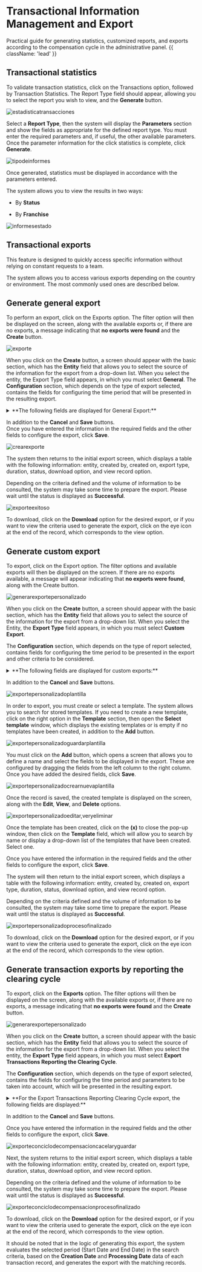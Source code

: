 

# Transactional Information Management and Export

Practical guide for generating statistics, customized reports, and exports according to the compensation cycle in the administrative panel. {{ className: 'lead' }}

## Transactional statistics

To validate transaction statistics, click on the Transactions option, followed by Transaction Statistics. The Report Type field should appear, allowing you to select the report you wish to view, and the **Generate** button.

![estadisticatransacciones](/payments/newpanel/migration/transaction/estadisticatransacciones.webp) 

Select a **Report Type**, then the system will display the **Parameters** section and show the fields as appropriate for the defined report type. 
You must enter the required parameters and, if useful, the other available parameters. Once the parameter information for the click statistics is complete, click **Generate**.

![tipodeinformes](/payments/newpanel/migration/transaction/tipodeinformes.webp) 

Once generated, statistics must be displayed in accordance with the parameters entered.  

The system allows you to view the results in two ways:

- By **Status**

- By **Franchise**

![informesestado](/payments/newpanel/migration/transaction/informesestado.webp) 

## Transactional exports

This feature is designed to quickly access specific information without relying on constant requests to a team.

The system allows you to access various exports depending on the country or environment. The most commonly used ones are described below.

## Generate general export

To perform an export, click on the Exports option. The filter option will then be displayed on the screen, along with
the available exports or, if there are no exports, a message indicating that **no exports were found** and the **Create** button. 

![exporte](/payments/newpanel/migration/transaction/exporte.webp) 

When you click on the **Create** button, a screen should appear with the basic section, which has the **Entity** field that allows you to select the source of the information for the export from a drop-down list. When you select the entity, the Export Type field appears, in which you must select **General**. 
The **Configuration** section, which depends on the type of export selected, contains the fields for configuring the time period that will be presented in the resulting export.  

<details>

  <summary> **The following fields are displayed for General Export:**</summary>

- Start date (required)

- End date (required)

- Format (required)

- Payment method

- Response

- Transaction type

- Commerce

- Site

- Button in testing

- Button to include bin

- Button to include batch
 
</details>

In addition to the **Cancel** and **Save** buttons.  
Once you have entered the information in the required fields and the other fields to configure the export, click **Save**.  

![crearexporte](/payments/newpanel/migration/transaction/crearexporte.webp) 

The system then returns to the initial export screen, which displays a table with the following information: entity, created by, created on, export type, duration, status, download option, and view record option.

Depending on the criteria defined and the volume of information to be consulted, the system may take some time to prepare the export. Please wait until the status is displayed as **Successful**.

![exporteexitoso](/payments/newpanel/migration/transaction/exporteexitoso.webp) 

To download, click on the **Download** option for the desired export, or if you want to view the criteria used to generate the export, click on the eye icon at the end of the record, which corresponds to the view option.  

## Generate custom export

To export, click on the Export option. The filter options and available exports will then be displayed on the screen. If there are no exports available, a message will appear indicating that **no exports were found**, along with the Create button.  

![generarexportepersonalizado](/payments/newpanel/migration/transaction/generarexportepersonalizado.webp) 

When you click on the **Create** button, a screen should appear with the basic section, which has the **Entity** field that allows you to select the source of the information for the export from a drop-down list. When you select the Entity, the **Export Type** field appears, in which you must select **Custom Export**.  

The **Configuration** section, which depends on the type of report selected, contains fields for configuring the time period to be presented in the export and other criteria to be considered.  

<details>

  <summary> **The following fields are displayed for custom exports:** </summary>

- Start date (required)

- End date (required)

- Format (required)

- Template (required)

- Payment method

- Transaction type

- Business

- Location

- Response

- Button in testing

</details>

In addition to the **Cancel** and **Save** buttons.

![exportepersonalizadoplantilla](/payments/newpanel/migration/transaction/exportepersonalizadoplantilla.webp) 

In order to export, you must create or select a template. 
The system allows you to search for stored templates. If you need to create a new template, click on the right option in the **Template** section, then open the **Select template** window, which displays the existing templates or is empty if no templates have been created, in addition to the **Add** button. 

![exportepersonalizadoguardarplantilla](/payments/newpanel/migration/transaction/exportepersonalizadoguardarplantilla.webp) 

You must click on the **Add** button, which opens a screen that allows you to define a name and select the fields to be displayed in the export. These are configured by dragging the fields from the left column to the right column.
Once you have added the desired fields, click **Save**. 

![exportepersonalizadocrearnuevaplantilla](/payments/newpanel/migration/transaction/exportepersonalizadocrearnuevaplantilla.webp) 

Once the record is saved, the created template is displayed on the screen, along with the **Edit**, **View**, and **Delete** options.  

![exportepersonalizadoeditar,veryeliminar](/payments/newpanel/migration/transaction/exportepersonalizadoeditar,veryeliminar.webp) 

Once the template has been created, click on the **(x)** to close the pop-up window, then click on the **Template** field, which will allow you to search by name or display a drop-down list of the templates that have been created. Select one.

Once you have entered the information in the required fields and the other fields to configure the export, click **Save**.

The system will then return to the initial export screen, which displays a table with the following information: entity, created by, created on, export type, duration, status, download option, and view record option.

Depending on the criteria defined and the volume of information to be consulted, the system may take some time to prepare the export. Please wait until the status is displayed as **Successful**.

![exportepersonalizadoprocesofinalizado](/payments/newpanel/migration/transaction/exportepersonalizadoprocesofinalizado.webp) 

To download, click on the **Download** option for the desired export, or if you want to view the criteria used to generate the export, click on the eye icon at the end of the record, which corresponds to the view option.

## Generate transaction exports by reporting the clearing cycle

To export, click on the **Exports** option. The filter options will then be displayed on the screen, along with the available exports or, if there are no exports, a message indicating that **no exports were found** and the **Create** button.

![generarexportepersonalizado](/payments/newpanel/migration/transaction/generarexportepersonalizado.webp) 

When you click on the **Create** button, a screen should appear with the basic section, which has the **Entity** field that allows you to select the source of the information for the export from a drop-down list. When you select the entity, the **Export Type** field appears, in which you must select **Export Transactions Reporting the Clearing Cycle**. 

The **Configuration** section, which depends on the type of export selected, contains the fields for configuring the time period and parameters to be taken into account, which will be presented in the resulting export.

<details>

  <summary> **For the Export Transactions Reporting Clearing Cycle export, the following fields are displayed:**</summary>

- Start date (required)

- End date (required)

- Format (required)

- Business

- Location

- Payment method

- “In testing” option

- “Detailed” option

</details>

In addition to the **Cancel** and **Save** buttons.

Once you have entered the information in the required fields and the other fields to configure the export, click **Save**. 

![exporteconciclodecompensacioncacelaryguardar](/payments/newpanel/migration/transaction/exporteconciclodecompensacioncacelaryguardar.webp) 

Next, the system returns to the initial export screen, which displays a table with the following information: entity, created by, created on, export type, duration, status, download option, and view record option.

Depending on the criteria defined and the volume of information to be consulted, the system may take some time to prepare the export. Please wait until the status is displayed as **Successful**.

![exporteconciclodecompensacionprocesofinalizado](/payments/newpanel/migration/transaction/exporteconciclodecompensacionprocesofinalizado.webp) 

To download, click on the **Download** option for the desired export, or if you want to view the criteria used to generate the export, click on the eye icon at the end of the record, which corresponds to the view option.

It should be noted that in the logic of generating this export, the system evaluates the selected period (Start Date and End Date) in the search criteria, based on the **Creation Date** and **Processing Date** data of each transaction record, and generates the export with the matching records.